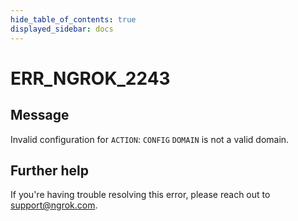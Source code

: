 ```yaml
---
hide_table_of_contents: true
displayed_sidebar: docs
---
```



# ERR_NGROK_2243

## Message

Invalid configuration for `ACTION`: `CONFIG` `DOMAIN` is not a valid domain.

<ErrorDetails error="err_ngrok_2243" />

## Further help

If you're having trouble resolving this error, please reach out to [support@ngrok.com](mailto:support@ngrok.com?subject=Help%20with%20ERR_NGROK_2243).
